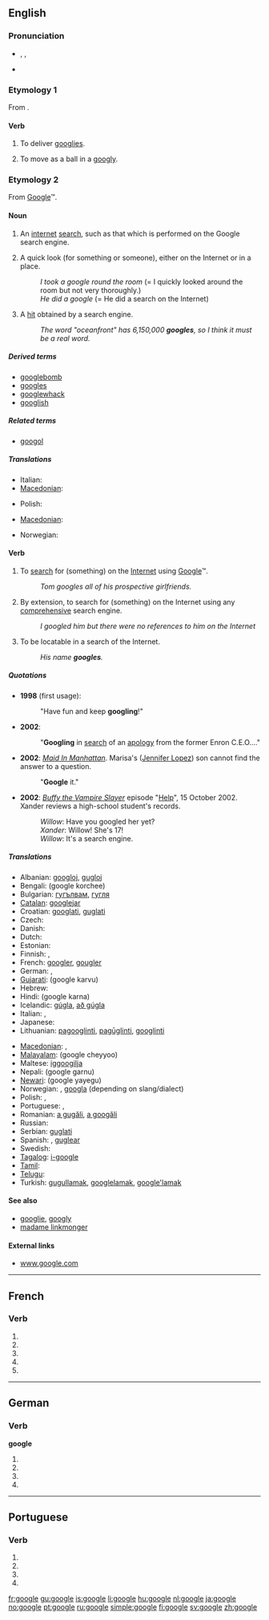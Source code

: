 {{also|Google|googlé}}
==English==
{{wikipedia}}

===Pronunciation===
* {{enPR|go͞o'gəl}}, {{IPA|/ˈguːgəl/}}, {{SAMPA|/"gu:g@l/}}
* {{homophones|Google|googol}}

===Etymology 1===
From {{term|googly|lang=en}}.

====Verb====
{{en-verb|googl|ing}}

# {{intransitive|cricket}} To deliver [[googly|googlies]].
# {{intransitive|cricket}} To move as a ball in a [[googly]].

===Etymology 2===
From [[Google]]™.

====Noun====
{{en-noun}}

# An [[internet]] [[search]], such as that which is performed on the Google search engine.
# {{rfv-sense}} A quick look (for something or someone), either on the Internet or in a place.
#: ''I took a google round the room'' (= I quickly looked around the room but not very thoroughly.)
#: ''He did a google'' (= He did a search on the Internet)
# {{internet}} A [[hit]] obtained by a search engine.
#: ''The word "oceanfront" has 6,150,000 '''googles''', so I think it must be a real word.''

=====Derived terms=====
* [[googlebomb]]
* [[googles]]
* [[googlewhack]]
* [[googlish]]

=====Related terms=====
* [[googol]]

=====Translations=====
{{trans-top|a search using Google}}
* Italian: {{t-|it|gugolata|f}}
* [[Macedonian]]: {{t|mk|гуглање|n|tr=gùglanje|sc=Cyrl|xs=Macedonian}}
{{trans-mid}}
* Polish: {{t-|pl|guglanie|n}}
{{trans-bottom}}

{{trans-top|a search using any comprehensive search engine}}
* [[Macedonian]]: {{t|mk|пребарување|n|tr=prebarùvanje|sc=Cyrl|xs=Macedonian}}
{{trans-mid}}
* Norwegian: {{t|no|nettsøk|n}}
{{trans-bottom}}

====Verb====
{{en-verb|googl|ing}}

# {{transitive}} To [[search]] for (something) on the [[Internet]] using [[Google]]™.
#: ''Tom googles all of his prospective girlfriends.''
# {{transitive}} By extension, to search for (something) on the Internet using any [[comprehensive]] search engine.
#: ''I googled him but there were no references to him on the Internet''
# {{intransitive}} {{internet}} To be locatable in a search of the Internet.
#: ''His name '''googles'''.''

=====Quotations=====
* '''1998''' (first usage): {{cite web
|last=Page
|first=Larry
|authorlink=w:Larry Page
|date=July 8
|url=http://web.archive.org/web/19991009052012/www.egroups.com/group/google-friends/3.html
|title=Google Search Engine: New Features
|publisher=Google Friends Mailing List
|accessdate=2007-08-06
}}
*: "Have fun and keep '''googling'''!"
* '''2002''': {{cite news
| first = Bill
| last = Keller
| url = http://www.nytimes.com/2002/12/28/opinion/28KELL.html?pagewanted=2&todaysheadlines
| title = Who's Sorry Now?
| work = New York Times
| page = A-19
| date = 28 December 2002
| accessdate = 2007-06-24
}}
*: "'''Googling''' in [[search]] of an [[apology]] from the former Enron C.E.O.…"
* '''2002''': ''[[w:Maid In Manhattan|Maid In Manhattan]]''. Marisa's ([[w:Jennifer Lopez|Jennifer Lopez]]) son cannot find the answer to a question.
*: "'''Google''' it."
* '''2002''': ''[[w:Buffy the Vampire Slayer|Buffy the Vampire Slayer]]'' episode "[[w:Help (Buffy episode)|Help]]", 15 October 2002. Xander reviews a high-school student's records.
*: ''Willow'': Have you googled her yet?
*: ''Xander'': Willow! She's 17!
*: ''Willow'': It's a search engine.

=====Translations=====
{{trans-top|to search for on the Internet}}
* Albanian: [[googloj]], [[gugloj]]
* Bengali: (google korchee) {{rfscript|Bengali}}
* Bulgarian: [[гугълвам]], [[гугля]]
* [[Catalan]]: [[googlejar]]
* Croatian: [[googlati]], [[guglati]]
* Czech: {{t|cs|vygooglovat}}
* Danish: {{t-|da|google}}
* Dutch: {{t+|nl|googelen}}
* Estonian: {{t|et|googeldama}}
* Finnish: {{t+|fi|googlata}}, {{t-|fi|googlettaa}}
* French: [[googler]], [[gougler]]
* German: {{t+|de|googeln}}, {{t|de|googlen}}
* [[Gujarati]]: (google karvu) {{rfscript|Gujarati}}
* Hebrew: {{t|he|גיגל|tr=gigél}}
* Hindi: (google karna) {{rfscript|Deva}}
* Icelandic: [[gúgla]], [[að gúgla]]
* Italian: {{t+|it|googlare}}, {{t|it|gugolare}}
* Japanese: {{t+|ja|ググる|tr=guguru|sc=Jpan}}
* Lithuanian: [[pagooglinti]], [[pagūglinti]], [[gооglinti]]
{{trans-mid}}
* [[Macedonian]]: {{t|mk|гугла|tr=gùgla|sc=Cyrl|xs=Macedonian}},  {{t|mk|прогуглува|tr=progùgluva|sc=Cyrl|xs=Macedonian}}
* [[Malayalam]]: (google cheyyoo) {{rfscript|Malayalam}}
* Maltese: [[iggoogilja]]
* Nepali: (google garnu) {{rfscript|Deva}}
* [[Newari]]: (google yayegu) {{rfscript|Deva}}
* Norwegian: {{t+|no|google}}, [[googla]] (depending on slang/dialect)
* Polish: {{t+|pl|googlować}}, {{t+|pl|guglać}}
* Portuguese: {{t+|pt|googlar}}, {{t+|pt|guglar}}
* Romanian: [[a gugăli]], [[a googăli]]
* Russian: {{t+|ru|гуглить|tr=gúglit’|sc=Cyrl}}
* Serbian: [[guglati]]
* Spanish: {{t+|es|googlear}}, [[guglear]]
* Swedish: {{t+|sv|googla}}
* [[Tagalog]]: [[i-google]]
* [[Tamil]]: {{t|ta|கூகிள் பண்ணு|tr=kūkil paṇṇu|sc=Taml}}
* [[Telugu]]: {{t-|te|గుగుల్ చేయ్యి|tr=google cheyyi|sc=Telu}}
* Turkish: [[gugullamak]], [[googlelamak]], [[google'lamak]]
{{trans-bottom}}

<!--'''Internet: be locatable in a search of the Internet'''
{{trans-top}}
{{trans-mid}}
{{bottom}}-->

{{checktrans-top}}
{{checktrans-bottom}}

====See also====
* [[googlie]], [[googly]]
* [[madame linkmonger]]

====External links====
* [http://www.google.com www.google.com]

----

==French==

===Verb===
{{fr-verb form}}

# {{conjugation of|googler||1|s|pres|ind|lang=fr}}
# {{conjugation of|googler||3|s|pres|ind|lang=fr}}
# {{conjugation of|googler||1|s|pres|sub|lang=fr}}
# {{conjugation of|googler||1|s|pres|sub|lang=fr}}
# {{conjugation of|googler||2|s|imp|lang=fr}}

----

==German==

===Verb===
'''google'''

# {{de-verb form of|googeln|1|s|g}}
# {{de-verb form of|googeln|i|s}}
# {{de-verb form of|googeln|1|s|k1}}
# {{de-verb form of|googeln|3|s|k1}}

----

==Portuguese==

===Verb===
{{pt-verb form}}

# {{pt-verb form of|[[googlar]]|ar|subjunctive|present|singular|first}}
# {{pt-verb form of|[[googlar]]|ar|subjunctive|present|singular|third}}
# {{pt-verb form of|[[googlar]]|ar|imperative|affirmative|singular|third|}}
# {{pt-verb form of|[[googlar]]|ar|imperative|negative|singular|third|}}

[[fr:google]]
[[gu:google]]
[[is:google]]
[[li:google]]
[[hu:google]]
[[nl:google]]
[[ja:google]]
[[no:google]]
[[pt:google]]
[[ru:google]]
[[simple:google]]
[[fi:google]]
[[sv:google]]
[[zh:google]]